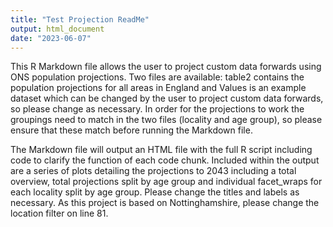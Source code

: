 ---
title: "Test Projection ReadMe"
output: html_document
date: "2023-06-07"
---

This R Markdown file allows the user to project custom data forwards using ONS population projections. Two files are available: table2 contains the population projections for all areas in England and Values is an example dataset which can be changed by the user to project custom data forwards, so please change as necessary. In order for the projections to work the groupings need to match in the two files (locality and age group), so please ensure that these match before running the Markdown file. 

The Markdown file will output an HTML file with the full R script including code to clarify the function of each code chunk. Included within the output are a series of plots detailing the projections to 2043 including a total overview, total projections split by age group and individual facet_wraps for each locality split by age group. Please change the titles and labels as necessary. As this project is based on Nottinghamshire, please change the location filter on line 81. 
